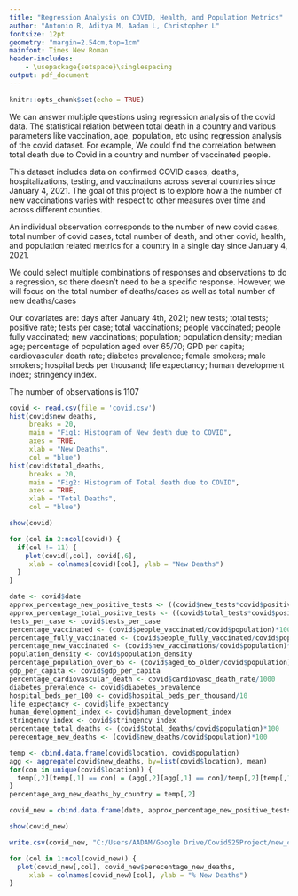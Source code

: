 ```yaml
---
title: "Regression Analysis on COVID, Health, and Population Metrics"
author: "Antonio R, Aditya M, Aadam L, Christopher L"
fontsize: 12pt
geometry: "margin=2.54cm,top=1cm"
mainfont: Times New Roman
header-includes:
    - \usepackage{setspace}\singlespacing
output: pdf_document
---
```


```r
knitr::opts_chunk$set(echo = TRUE)
```

We can answer multiple questions using regression analysis of the covid data.
The statistical relation between total death in a country and various parameters like vaccination, age, population, etc using regression analysis of the covid dataset.
For example, We could find the correlation between total death due to Covid in a country and number of vaccinated people.

This dataset includes data on confirmed COVID cases, deaths, hospitalizations, testing, and vaccinations across
several countries since January 4, 2021. The goal of this project is to explore how a the number of new vaccinations
varies with respect to other measures over time and across different counties.
  
An individual observation corresponds to the number of new covid cases, total number of covid cases, total number of death, and
other covid, health, and population related metrics for a country in a single day since January 4, 2021. 
  
We could select multiple combinations of responses and observations to do a regression, so there doesn't need to be a specific response. However, we will focus on the total number of deaths/cases as well as total number of new deaths/cases
  
Our covariates are: days after January 4th, 2021; new tests; total tests; positive rate; tests per case; total vaccinations; people vaccinated; people fully vaccinated; new vaccinations; population; population density; median age; percentage of population aged over 65/70; GPD per capita; cardiovascular death rate; diabetes prevalence; female smokers; male smokers; hospital beds per thousand; life expectancy; human development index; stringency index.

The number of observations is 1107

```r
covid <- read.csv(file = 'covid.csv')
hist(covid$new_deaths, 
     breaks = 20,
     main = "Fig1: Histogram of New death due to COVID",
     axes = TRUE,
     xlab = "New Deaths",
     col = "blue")
hist(covid$total_deaths, 
     breaks = 20,
     main = "Fig2: Histogram of Total death due to COVID",
     axes = TRUE,
     xlab = "Total Deaths",
     col = "blue")
```
```r
show(covid)
```

```r
for (col in 2:ncol(covid)) {
  if(col != 11) {
    plot(covid[,col], covid[,6],
     xlab = colnames(covid)[col], ylab = "New Deaths")
  }
}
```

```r
date <- covid$date
approx_percentage_new_positive_tests <- ((covid$new_tests*covid$positive_rate)/covid$population)*100
approx_percentage_total_positve_tests <- ((covid$total_tests*covid$positive_rate)/covid$population)*100
tests_per_case <- covid$tests_per_case
percentage_vaccinated <- (covid$people_vaccinated/covid$population)*100
percentage_fully_vaccinated <- (covid$people_fully_vaccinated/covid$population)*100
percentage_new_vaccinated <- (covid$new_vaccinations/covid$population)*100
population_density <- covid$population_density
percentage_population_over_65 <- (covid$aged_65_older/covid$population)*100
gdp_per_capita <- covid$gdp_per_capita
percentage_cardiovascular_death <- covid$cardiovasc_death_rate/1000
diabetes_prevalence <- covid$diabetes_prevalence
hospital_beds_per_100 <- covid$hospital_beds_per_thousand/10
life_expectancy <- covid$life_expectancy
human_development_index <- covid$human_development_index
stringency_index <- covid$stringency_index
percentage_total_deaths <- (covid$total_deaths/covid$population)*100
perecentage_new_deaths <- (covid$new_deaths/covid$population)*100

temp <- cbind.data.frame(covid$location, covid$population)
agg <- aggregate(covid$new_deaths, by=list(covid$location), mean)
for(con in unique(covid$location)) {
  temp[,2][temp[,1] == con] = (agg[,2][agg[,1] == con]/temp[,2][temp[,1] == con][1])*100
}
percentage_avg_new_deaths_by_country = temp[,2]

covid_new = cbind.data.frame(date, approx_percentage_new_positive_tests, approx_percentage_total_positve_tests, tests_per_case, percentage_vaccinated, percentage_fully_vaccinated, percentage_new_vaccinated, population_density, percentage_population_over_65, gdp_per_capita, percentage_cardiovascular_death, diabetes_prevalence, hospital_beds_per_100, life_expectancy, human_development_index, stringency_index, percentage_avg_new_deaths_by_country, percentage_total_deaths, perecentage_new_deaths)

show(covid_new)

write.csv(covid_new, "C:/Users/AADAM/Google Drive/Covid525Project/new_covid.csv",row.names= FALSE)
```

```r
for (col in 1:ncol(covid_new)) {
  plot(covid_new[,col], covid_new$perecentage_new_deaths,
     xlab = colnames(covid_new)[col], ylab = "% New Deaths")
}
```